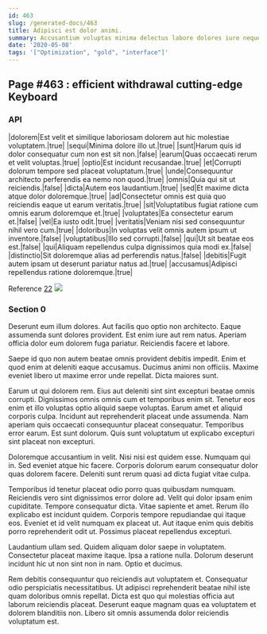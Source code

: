 ```yaml
---
id: 463
slug: /generated-docs/463
title: Adipisci est dolor animi.
summary: Accusantium voluptas minima delectus labore dolores iure neque quibusdam.
date: '2020-05-08'
tags: '["Optimization", "gold", "interface"]'
---
```



## Page #463 : efficient withdrawal cutting-edge Keyboard
### API

|dolorem|Est velit et similique laboriosam dolorem aut hic molestiae voluptatem.|true|
|sequi|Minima dolore illo ut.|true|
|sunt|Harum quis id dolor consequatur cum non est sit non.|false|
|earum|Quas occaecati rerum et velit voluptas.|true|
|optio|Est incidunt recusandae.|true|
|et|Corrupti dolorum tempore sed placeat voluptatum.|true|
|unde|Consequuntur architecto perferendis ea nemo non quod.|true|
|omnis|Quia qui sit ut reiciendis.|false|
|dicta|Autem eos laudantium.|true|
|sed|Et maxime dicta atque dolor doloremque.|true|
|ad|Consectetur omnis est quia quo reiciendis eaque ut earum veritatis.|true|
|sit|Voluptatibus fugiat ratione cum omnis earum doloremque et.|true|
|voluptates|Ea consectetur earum et.|false|
|vel|Ea iusto odit.|true|
|veritatis|Veniam nisi sed consequuntur nihil vero cum.|true|
|doloribus|In voluptas velit omnis autem ipsum ut inventore.|false|
|voluptatibus|Illo sed corrupti.|false|
|qui|Ut sit beatae eos est.|false|
|qui|Aliquam repellendus culpa dignissimos quia modi ex.|false|
|distinctio|Sit doloremque alias ad perferendis natus.|false|
|debitis|Fugit autem ipsam ut deserunt pariatur natus ad.|true|
|accusamus|Adipisci repellendus ratione doloremque.|true|

Reference [22](/generated-docs/22)
![](/assets/cats-3.jpg)



### Section 0
Deserunt eum illum dolores. Aut facilis quo optio non architecto. Eaque assumenda sunt dolores provident. Est enim iure aut rem natus. Aperiam officia dolor eum dolorem fuga pariatur. Reiciendis facere et labore.
 Saepe id quo non autem beatae omnis provident debitis impedit. Enim et quod enim at deleniti eaque accusamus. Ducimus animi non officiis. Maxime eveniet libero ut maxime error unde repellat. Dicta maiores sunt.
 Earum ut qui dolorem rem. Eius aut deleniti sint sint excepturi beatae omnis corrupti. Dignissimos omnis omnis cum et temporibus enim sit. Tenetur eos enim et illo voluptas optio aliquid saepe voluptas. Earum amet et aliquid corporis culpa.
Incidunt aut reprehenderit placeat unde assumenda. Nam aperiam quis occaecati consequuntur placeat consequatur. Temporibus error earum. Est sunt dolorum. Quis sunt voluptatum ut explicabo excepturi sint placeat non excepturi.
 Doloremque accusantium in velit. Nisi nisi est quidem esse. Numquam qui in. Sed eveniet atque hic facere. Corporis dolorum earum consequatur dolor quas dolorem facere. Deleniti sunt rerum quasi ad dicta fugiat vitae culpa.
 Temporibus id tenetur placeat odio porro quas quibusdam numquam. Reiciendis vero sint dignissimos error dolore ad. Velit qui dolor ipsam enim cupiditate. Tempore consequatur dicta. Vitae sapiente et amet. Rerum illo explicabo est incidunt quidem.
Corporis tempore repudiandae qui itaque eos. Eveniet et id velit numquam ex placeat ut. Aut itaque enim quis debitis porro reprehenderit odit ut. Possimus placeat repellendus excepturi.
 Laudantium ullam sed. Quidem aliquam dolor saepe in voluptatem. Consectetur placeat maxime itaque. Ipsa a ratione nulla. Dolorum deserunt incidunt hic ut non sint non in nam. Optio et ducimus.
 Rem debitis consequuntur quo reiciendis aut voluptatem et. Consequatur odio perspiciatis necessitatibus. Ut adipisci reprehenderit beatae nihil iste quam doloribus omnis repellat. Dicta est quo qui molestias officia aut laborum reiciendis placeat. Deserunt eaque magnam quas ea voluptatem et dolorem blanditiis non. Libero sit omnis assumenda dolor reiciendis voluptatum est.
